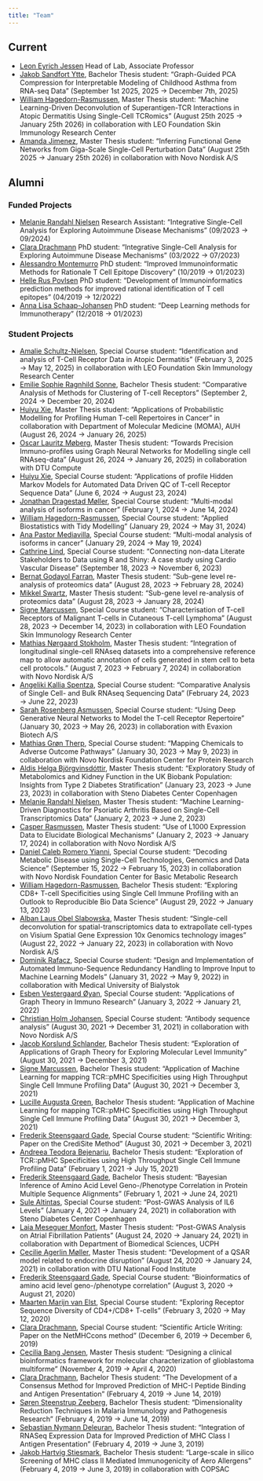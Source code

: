 ```yaml
---
title: "Team"
---
```


## Current

- [Leon Eyrich Jessen](https://www.linkedin.com/in/leonjessen/) Head of Lab, Associate Professor
- [Jakob Sandfort Ytte](), Bachelor Thesis student: "Graph-Guided PCA Compression for Interpretable Modeling of Childhood Asthma from RNA-seq Data" (September 1st 2025, 2025 → December 7th, 2025)
- [William Hagedorn-Rasmussen](), Master Thesis student: "Machine Learning-Driven Deconvolution of Superantigen-TCR Interactions in Atopic Dermatitis Using Single-Cell TCRomics" (August 25th 2025 → January 25th 2026) in collaboration with LEO Foundation Skin Immunology Research Center
- [Amanda Jimenez](), Master Thesis student: "Inferring Functional Gene Networks from Giga-Scale Single-Cell Perturbation Data" (August 25th 2025 → January 25th 2026) in collaboration with Novo Nordisk A/S

## Alumni

### Funded Projects

- [Melanie Randahl Nielsen](https://www.linkedin.com/in/melanie-nielsen-97767a169/) Research Assistant: "Integrative Single-Cell Analysis for Exploring Autoimmune Disease Mechanisms" (09/2023 → 09/2024)
- [Clara Drachmann](https://www.linkedin.com/in/clara-drachmann-5739a7107/) PhD student: "Integrative Single-Cell Analysis for Exploring Autoimmune Disease Mechanisms" (03/2022 → 07/2023)
- [Alessandro Montemurro](https://www.linkedin.com/in/alessandro-montemurro-a41765157/) PhD student: "Improved Immunoinformatic Methods for Rationale T Cell Epitope Discovery" (10/2019 → 01/2023)
- [Helle Rus Povlsen](https://www.linkedin.com/in/helle-povlsen-73b7bb12a/) PhD student: "Development of Immunoinformatics prediction methods for improved rational identification of T cell epitopes" (04/2019 → 12/2022)
- [Anna Lisa Schaap-Johansen](https://www.linkedin.com/in/anna-lisa-schaap-johansen-557994142/) PhD student: "Deep Learning methods for Immunotherapy" (12/2018 → 01/2023)

### Student Projects

- [Amalie Schultz-Nielsen](), Special Course student: "Identification and analysis of T-Cell Receptor Data in Atopic Dermatitis" (February 3, 2025 → May 12, 2025) in collaboration with LEO Foundation Skin Immunology Research Center
- [Emilie Sophie Ragnhild Sonne](), Bachelor Thesis student: "Comparative Analysis of Methods for Clustering of T-cell Receptors" (September 2, 2024 → December 20, 2024)
- [Huiyu Xie](), Master Thesis student: "Applications of Probabilistic Modelling for Profiling Human T-cell Repertoires in Cancer" in collaboration with Department of Molecular Medicine (MOMA), AUH (August 26, 2024 → January 26, 2025)
- [Oscar Lauritz Møberg](), Master Thesis student: "Towards Precision Immuno-profiles using Graph Neural Networks for Modelling single cell RNAseq-data" (August 26, 2024 → January 26, 2025) in collaboration with DTU Compute
- [Huiyu Xie](), Special Course student: "Applications of profile Hidden Markov Models for Automated Data Driven QC of T-cell Receptor Sequence Data" (June 6, 2024 → August 23, 2024)
- [Jonathan Dragestad Møller](), Special Course student: "Multi-modal analysis of isoforms in cancer" (February 1, 2024 → June 14, 2024)
- [William Hagedorn-Rasmussen](), Special Course student: "Applied Biostatistics with Tidy Modelling" (January 29, 2024 → May 31, 2024)
- [Ana Pastor Mediavilla](), Special Course student: "Multi-modal analysis of isoforms in cancer" (January 29, 2024 → May 19, 2024)
- [Cathrine Lind](), Special Course student: "Connecting non-data Literate Stakeholders to Data using R and Shiny: A case study using Cardio Vascular Disease" (September 18, 2023 → November 6, 2023)
- [Bernat Godayol Farran](), Master Thesis student: "Sub-gene level re-analysis of proteomics data" (August 28, 2023 → February 28, 2024)
- [Mikkel Swartz](), Master Thesis student: "Sub-gene level re-analysis of proteomics data" (August 28, 2023 → January 28, 2024)
- [Signe Marcussen](), Special Course student: "Characterisation of T-cell Receptors of Malignant T-cells in Cutaneous T-cell Lymphoma" (August 28, 2023 → December 14, 2023) in collaboration with LEO Foundation Skin Immunology Research Center
- [Mathias Nørgaard Stokholm](), Master Thesis student: "Integration of longitudinal single-cell RNAseq datasets into a comprehensive reference map to allow automatic annotation of cells generated in stem cell to beta cell protocols." (August 7, 2023 → February 7, 2024) in collaboration with Novo Nordisk A/S
- [Angeliki Kallia Spentza](), Special Course student: "Comparative Analysis of Single Cell- and Bulk RNAseq Sequencing Data" (February 24, 2023 → June 22, 2023)
- [Sarah Rosenberg Asmussen](), Special Course student: "Using Deep Generative Neural Networks to Model the T-cell Receptor Repertoire" (January 30, 2023 → May 26, 2023) in collaboration with Evaxion Biotech A/S
- [Mathias Grøn Therp](), Special Course student: "Mapping Chemicals to Adverse Outcome Pathways" (January 30, 2023 → May 9, 2023) in collaboration with Novo Nordisk Foundation Center for Protein Research
- [Aldis Helga Björgvinsdóttir](), Master Thesis student: "Exploratory Study of Metabolomics and Kidney Function in the UK Biobank Population: Insights from Type 2 Diabetes Stratification" (January 23, 2023 → June 23, 2023) in collaboration with Steno Diabetes Center Copenhagen
- [Melanie Randahl Nielsen](), Master Thesis student: "Machine Learning-Driven Diagnostics for Psoriatic Arthritis Based on Single-Cell Transcriptomics Data" (January 2, 2023 → June 2, 2023)
- [Casper Rasmussen](), Master Thesis student: "Use of L1000 Expression Data to Elucidate Biological Mechanisms" (January 2, 2023 → January 17, 2024) in collaboration with Novo Nordisk A/S
- [Daniel Caleb Romero Yianni](), Special Course student: "Decoding Metabolic Disease using Single-Cell Technologies, Genomics and Data Science" (September 15, 2022 → February 15, 2023) in collaboration with Novo Nordisk Foundation Center for Basic Metabolic Research
- [William Hagedorn-Rasmussen](), Bachelor Thesis student: "Exploring CD8+ T-cell Specificities using Single Cell Immune Profiling with an Outlook to Reproducible Bio Data Science" (August 29, 2022 → January 13, 2023)
- [Alban Laus Obel Slabowska](), Master Thesis student: "Single-cell deconvolution for spatial-transcriptomics data to extrapollate cell-types on Visium Spatial Gene Expression 10x Genomics technology images" (August 22, 2022 → January 22, 2023) in collaboration with Novo Nordisk A/S
- [Dominik Rafacz](), Special Course student: "Design and Implementation of Automated Immuno-Sequence Redundancy Handling to Improve Input to Machine Learning Models" (January 31, 2022 → May 9, 2022) in collaboration with Medical University of Bialystok
- [Esben Vestergaard Øyan](), Special Course student: "Applications of Graph Theory in Immuno Research" (January 3, 2022 → January 21, 2022)
- [Christian Holm Johansen](), Special Course student: "Antibody sequence analysis" (August 30, 2021 → December 31, 2021) in collaboration with Novo Nordisk A/S
- [Jacob Korslund Schlander](), Bachelor Thesis student: "Exploration of Applications of Graph Theory for Exploring Molecular Level Immunity" (August 30, 2021 → December 3, 2021)
- [Signe Marcussen](), Bachelor Thesis student: "Application of Machine Learning for mapping TCR::pMHC Specificities using High Throughput Single Cell Immune Profiling Data" (August 30, 2021 → December 3, 2021)
- [Lucille Augusta Green](), Bachelor Thesis student: "Application of Machine Learning for mapping TCR::pMHC Specificities using High Throughput Single Cell Immune Profiling Data" (August 30, 2021 → December 3, 2021)
- [Frederik Steensgaard Gade](), Special Course student: "Scientific Writing: Paper on the CrediSite Method" (August 30, 2021 → December 3, 2021)
- [Andreea Teodora Bejenariu](), Bachelor Thesis student: "Exploration of TCR::pMHC Specificities using High Throughput Single Cell Immune Profiling Data" (February 1, 2021 → July 15, 2021)
- [Frederik Steensgaard Gade](), Bachelor Thesis student: "Bayesian Inference of Amino Acid Level Geno-/Phenotype Correlation in Protein Multiple Sequence Alignments" (February 1, 2021 → June 24, 2021)
- [Sule Altintas](), Special Course student: "Post-GWAS Analysis of IL6 Levels" (January 4, 2021 → January 24, 2021) in collaboration with Steno Diabetes Center Copenhagen
- [Laia Meseguer Monfort](), Master Thesis student: "Post-GWAS Analysis on Atrial Fibrillation Patients" (August 24, 2020 → January 24, 2021) in collaboration with Department of Biomedical Sciences, UCPH
- [Cecilie Agerlin Møller](), Master Thesis student: "Development of a QSAR model related to endocrine disruption" (August 24, 2020 → January 24, 2021) in collaboration with DTU National Food Institute
- [Frederik Steensgaard Gade](), Special Course student: "Bioinformatics of amino acid level geno-/phenotype correlation" (August 3, 2020 → August 21, 2020)
- [Maarten Marijn van Elst](), Special Course student: "Exploring Receptor Sequence Diversity of CD4+/CD8+ T-cells" (February 3, 2020 → May 12, 2020)
- [Clara Drachmann](), Special Course student: "Scientific Article Writing: Paper on the NetMHCcons method" (December 6, 2019 → December 6, 2019)
- [Cecilia Bang Jensen](), Master Thesis student: "Designing a clinical bioinformatics framework for molecular characterization of glioblastoma multiforme" (November 4, 2019 → April 4, 2020)
- [Clara Drachmann](), Bachelor Thesis student: "The Development of a Consensus Method for Improved Prediction of MHC-I Peptide Binding and Antigen Presentation" (February 4, 2019 → June 14, 2019)
- [Søren Steenstrup Zeeberg](), Bachelor Thesis student: "Dimensionality Reduction Techniques in Malaria Immunology and Pathogenesis Research" (February 4, 2019 → June 14, 2019)
- [Sebastian Nymann Deleuran](), Bachelor Thesis student: "Integration of RNASeq Expression Data for Improved Prediction of MHC Class I Antigen Presentation " (February 4, 2019 → June 3, 2019)
- [Jakob Hartvig Stiesmark](), Bachelor Thesis student: "Large-scale in silico Screening of MHC class II Mediated Immunogenicity of Aero Allergens" (February 4, 2019 → June 3, 2019) in collaboration with COPSAC